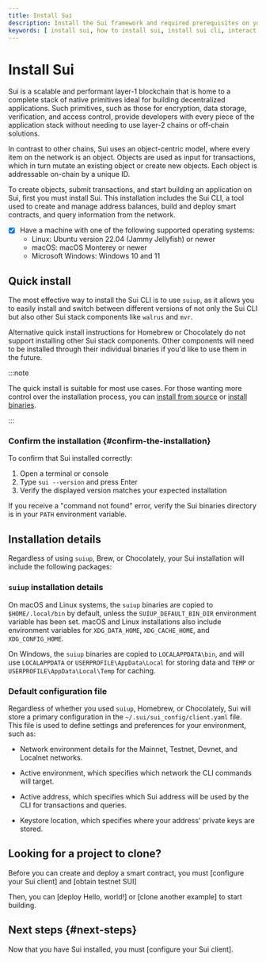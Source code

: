 ```yaml
---
title: Install Sui
description: Install the Sui framework and required prerequisites on your system, including the Sui command line interface to interact with the Sui network.
keywords: [ install sui, how to install sui, install sui cli, interact with sui networks, connect to sui networks, sui command line interface ]
---
```


# Install Sui

Sui is a scalable and performant layer-1 blockchain that is home to a complete stack of native primitives ideal for building decentralized applications. Such primitives, such as those for encryption, data storage, verification, and access control, provide developers with every piece of the application stack without needing to use layer-2 chains or off-chain solutions. 

In contrast to other chains, Sui uses an object-centric model, where every item on the network is an object. Objects are used as input for transactions, which in turn mutate an existing object or create new objects. Each object is addressable on-chain by a unique ID.

To create objects, submit transactions, and start building an application on Sui, first you must install Sui. This installation includes the Sui CLI, a tool used to create and manage address balances, build and deploy smart contracts, and query information from the network. 

<Tabs className="tabsHeadingCentered--small">
<TabItem value="prereq" label="Prerequisites">

- [x] Have a machine with one of the following supported operating systems:
    - Linux: Ubuntu version 22.04 (Jammy Jellyfish) or newer
    - macOS: macOS Monterey or newer
    - Microsoft Windows: Windows 10 and 11

</TabItem>
</Tabs>

## Quick install 

The most effective way to install the Sui CLI is to use `suiup`, as it allows you to easily install and switch between different versions of not only the Sui CLI but also other Sui stack components like `walrus` and `mvr`. 

Alternative quick install instructions for Homebrew or Chocolately do not support installing other Sui stack components. Other components will need to be installed through their individual binaries if you'd like to use them in the future. 

<ImportContent source="quick-install.mdx" mode="snippet" />

:::note

The quick install is suitable for most use cases. For those wanting more control over the installation process, you can [install from source](/guides/developer/getting-started/install-source) or [install binaries](/guides/developer/getting-started/install-binaries). 

:::

### Confirm the installation {#confirm-the-installation}

To confirm that Sui installed correctly:

1. Open a terminal or console
2. Type `sui --version` and press Enter
3. Verify the displayed version matches your expected installation

If you receive a "command not found" error, verify the Sui binaries directory is in your `PATH` environment variable.

## Installation details 

Regardless of using `suiup`, Brew, or Chocolately, your Sui installation will include the following packages:

<ImportContent source="lists/binaries-file-list.mdx" mode="snippet" />

### `suiup` installation details 

On macOS and Linux systems, the `suiup` binaries are copied to `$HOME/.local/bin` by default, unless the `SUIUP_DEFAULT_BIN_DIR` environment variable has been set. macOS and Linux installations also include environment variables for `XDG_DATA_HOME`, `XDG_CACHE_HOME`, and `XDG_CONFIG_HOME`.

On Windows, the `suiup` binaries are copied to `LOCALAPPDATA\bin`, and will use `LOCALAPPDATA` or `USERPROFILE\AppData\Local` for storing data and `TEMP` or `USERPROFILE\AppData\Local\Temp` for caching.

### Default configuration file

Regardless of whether you used `suiup`, Homebrew, or Chocolately, Sui will store a primary configuration in the `~/.sui/sui_config/client.yaml` file. This file is used to define settings and preferences for your environment, such as:

- Network environment details for the Mainnet, Testnet, Devnet, and Localnet networks.

- Active environment, which specifies which network the CLI commands will target.

- Active address, which specifies which Sui address will be used by the CLI for transactions and queries.

- Keystore location, which specifies where your address' private keys are stored.

## Looking for a project to clone? 

Before you can create and deploy a smart contract, you must [configure your Sui client] and [obtain testnet SUI]

Then, you can [deploy Hello, world!] or [clone another example] to start building.

## Next steps {#next-steps}

Now that you have Sui installed, you must [configure your Sui client].



